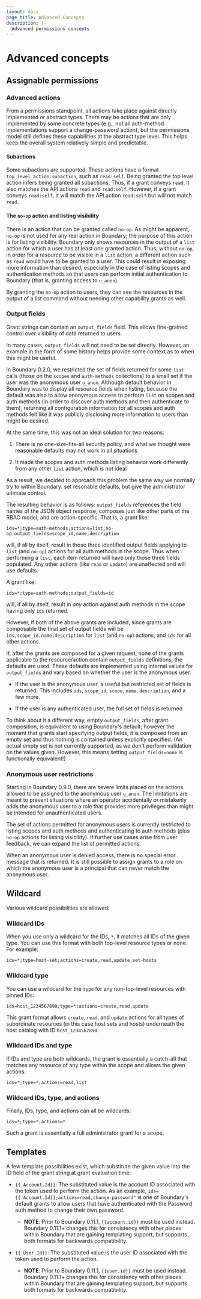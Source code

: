 ```yaml
---
layout: docs
page_title: Advanced Concepts
description: |-
  Advanced permissions concepts
---
```


# Advanced concepts

## Assignable permissions

### Advanced actions
From a permissions standpoint, all actions take place against directly implemented
or abstract types. There may be actions that are only implemented by some concrete
types (e.g., not all auth-method implementations support a change-password
action), but the permissions model still defines these capabilities at the abstract
type level. This helps keep the overall system relatively simple and predictable.

#### Subactions

Some subactions are supported. These actions have a format
`top_level_action:subaction`, such as `read:self`. Being granted the top level
action infers being granted all subactions. Thus, if a grant conveys `read`, it
also matches the API actions `read` and `read:self`. However, if a grant conveys
`read:self`, it will match the API action `read:self` but will not match `read`.

#### The `no-op` action and listing visibility

There is an action that can be granted called `no-op`. As might be apparent,
`no-op` is not used for any real action in Boundary; the purpose of this action
is for listing visibility. Boundary only shows resources in the output of a
`list` action for which a user has at least one granted action. Thus, without
`no-op`, in order for a resource to be visible in a `list` action, a different
action such as `read` would have to be granted to a user. This could result in
exposing more information than desired, especially in the case of listing scopes
and authentication methods so that users can perform initial authentication to
Boundary (that is, granting access to `u_anon`).

By granting the `no-op` action to users, they can see the resources in the
output of a list command without needing other capability grants as well.

### Output fields

Grant strings can contain an `output_fields` field. This allows fine-grained
control over visibility of data returned to users.

In many cases, `output_fields` will not need to be set directly. However, an
example in the form of some history helps provide some context as to when this
might be useful.

In Boundary 0.2.0, we restricted the set of fields returned for some `list`
calls (those on the `scopes` and `auth-methods` collections) to a small set if
the user was the anonymous user `u_anon`. Although default behavior in Boundary
was to display all resource fields when listing, because the default was also to
allow anonymous access to perform `list` on scopes and auth methods (in order to
discover auth methods and then authenticate to them), returning all
configuration information for all scopes and auth methods felt like it was
publicly disclosing more information to users than might be desired.

At the same time, this was not an ideal solution for two reasons:

1. There is no one-size-fits-all security policy, and what we thought were
   reasonable defaults may not work in all situations

2. It made the scopes and auth methods listing behavior work differently from
   any other `list` action, which is not ideal

As a result, we decided to approach this problem the same way we normally try to
within Boundary: set resonable defaults, but give the administrator ultimate
control.

The resulting behavior is as follows: `output_fields` references the field names
of the JSON object response, composes just like other parts of the RBAC model,
and are action-specific. That is, a grant like:

`ids=*;type=auth-methods;actions=list,no-op;output_fields=scope_id,name,description`

will, if all by itself, result in those three identified output fields applying
to `list` (and `no-op`) actions for all auth methods in the scope. Thus when
performing a `list`, each item returned will have only those three fields
populated. Any other actions (like `read` or `update`) are unaffected and will
use defaults.

A grant like:

`ids=*;type=auth-methods;output_fields=id`

will, if all by itself, result in _any_ action against auth methods in the scope
having only `ids` returned.

However, if both of the above grants are included, since grants are composable
the final set of output fields will be `ids,scope_id,name,description` for `list`
(and `no-op`) actions, and `ids` for all other actions.

If, after the grants are composed for a given request, none of the grants
applicable to the resource/action contain `output_fields` definitions, the
defaults are used. These defaults are implemented using internal values for
`output_fields` and vary based on whether the user is the anonymous user:

- If the user is the anonymous user, a useful but restricted set of fields is
  returned. This includes `ids`, `scope_id`, `scope`, `name`, `description`, and a
  few more.

- If the user is any authenticated user, the full set of fields is returned

To think about it a different way, empty `output_fields`, after grant
composition, is equivalent to using Boundary's default; however the moment that
grants start specifying output fields, it is composed from an empty set and thus
nothing is contained unless explicitly specified. (An actual empty set is not
currently supported, as we don't perform validation on the values given.
However, this means setting `output_fields=none` is functionally equivalent!)

### Anonymous user restrictions

Starting in Boundary 0.9.0, there are severe limits placed on the actions
allowed to be assigned to the anonymous user `u_anon`. The limitations are meant to prevent
situations where an operator accidentally or mistakenly adds the anonymous user
to a role that provides more privileges than might be intended for
unauthenticated users.

The set of actions permitted for anonymous users is currently restricted to listing scopes and auth methods
and authenticating to auth methods (plus `no-op` actions for listing
visibility). If further use cases arise from user feedback, we can expand the list of permitted actions.

When an anonymous user is denied access, there is no special error message that is returned.
It is still possible to assign grants to
a role on which the anonymous user is a principal that can never match the
anonymous user.

## Wildcard

Various wildcard possibilities are allowed:

### Wildcard IDs

When you use only a wildcard for the IDs, `*`, it matches all IDs of the given type. You can use this format
with both top-level resource types or none. For example:

`ids=*;type=host-set;actions=create,read,update,set-hosts`

### Wildcard type

You can use a wildcard for the `type` for any non-top-level resources with pinned IDs:

`ids=hcst_1234567890;type=*;actions=create,read,update`

This grant format allows `create`, `read`, and `update` actions for all types of
subordinate resources (in this case host sets and hosts) underneath the host
catalog with ID `hcst_1234567890`.

### Wildcard IDs and type

If IDs and type are both wildcards, the grant is essentially a catch-all that
matches any resource of any type within the scope and allows the given
actions.

`ids=*;type=*;actions=read,list`

### Wildcard IDs, type, and actions

Finally, IDs, type, and actions can all be wildcards:

`ids=*;type=*;actions=*`

Such a grant is essentially a full administrator grant for a scope.

## Templates

A few template possibilities exist, which
substitute the given value into the ID field of the grant string at grant evaluation time:

- `{{.Account.Id}}`: The substituted value is the account ID associated with the
  token used to perform the action. As an example,
  `ids={{.Account.Id}};actions=read,change-password"` is one of Boundary's
  default grants to allow users that have authenticated with the Password auth
  method to change their own password.
  - **NOTE**: Prior to Boundary 0.11.1, `{{account.id}}` must be used instead.
    Boundary 0.11.1+ changes this for consistency with other places within
    Boundary that are gaining templating support, but supports both formats for
    backwards compatibility.

- `{{.User.Id}}`: The substituted value is the user ID associated with the token
  used to perform the action.
  - **NOTE**: Prior to Boundary 0.11.1, `{{user.id}}` must be used instead.
    Boundary 0.11.1+ changes this for consistency with other places within
    Boundary that are gaining templating support, but supports both formats for
    backwards compatibility.

